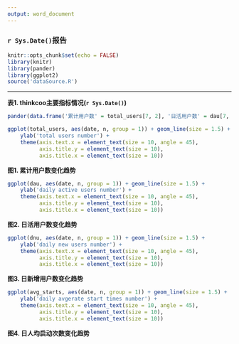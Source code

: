 ```yaml
---
output: word_document
---
```


### `r Sys.Date()`报告
```r
knitr::opts_chunk$set(echo = FALSE)
library(knitr)
library(pander)
library(ggplot2)
source('dataSource.R')
```

*****
**表1. thinkcoo主要指标情况(`r Sys.Date()`)**
```r
pander(data.frame('累计用户数' = total_users[7, 2], '日活用户数' = dau[7, 2], '日新增用户数' = dnu[7, 2], '日人均启动次数' = avg_starts[7, 2]), style = 'rmarkdown')
```

```r
ggplot(total_users, aes(date, n, group = 1)) + geom_line(size = 1.5) + 
    ylab('total users number') + 
    theme(axis.text.x = element_text(size = 10, angle = 45), 
          axis.title.y = element_text(size = 10), 
          axis.title.x = element_text(size = 10))
```
**图1. 累计用户数变化趋势**


```r
ggplot(dau, aes(date, n, group = 1)) + geom_line(size = 1.5) + 
    ylab('daily active users number') + 
    theme(axis.text.x = element_text(size = 10, angle = 45), 
          axis.title.y = element_text(size = 10), 
          axis.title.x = element_text(size = 10))
```
**图2. 日活用户数变化趋势**

```r
ggplot(dnu, aes(date, n, group = 1)) + geom_line(size = 1.5) + 
    ylab('daily new users number') + 
    theme(axis.text.x = element_text(size = 10, angle = 45), 
          axis.title.y = element_text(size = 10), 
          axis.title.x = element_text(size = 10))
```
**图3. 日新增用户数变化趋势**

```r
ggplot(avg_starts, aes(date, n, group = 1)) + geom_line(size = 1.5) + 
    ylab('daily avgerate start times number') + 
    theme(axis.text.x = element_text(size = 10, angle = 45), 
          axis.title.y = element_text(size = 10), 
          axis.title.x = element_text(size = 10))
```
**图4. 日人均启动次数变化趋势**
